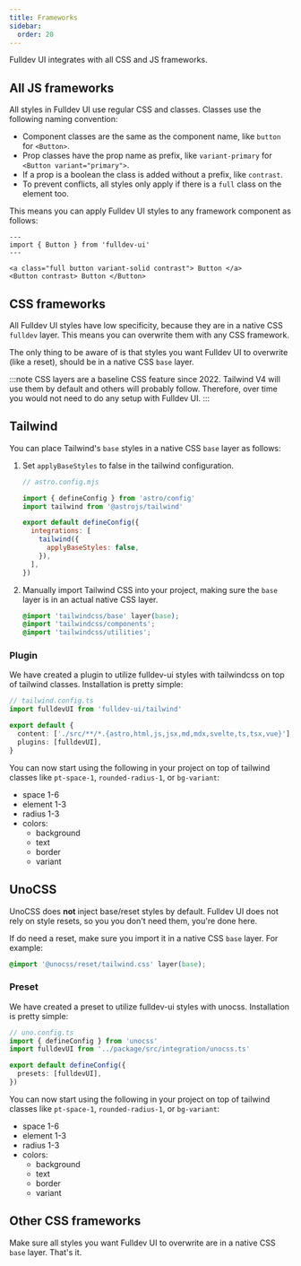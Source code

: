 ```yaml
---
title: Frameworks
sidebar:
  order: 20
---
```



Fulldev UI integrates with all CSS and JS frameworks.

## All JS frameworks

All styles in Fulldev UI use regular CSS and classes. Classes use the following naming convention:

- Component classes are the same as the component name, like `button` for `<Button>`.
- Prop classes have the prop name as prefix, like `variant-primary` for `<Button variant="primary">`.
- If a prop is a boolean the class is added without a prefix, like `contrast`.
- To prevent conflicts, all styles only apply if there is a `full` class on the element too.

This means you can apply Fulldev UI styles to any framework component as follows:

```astro live
---
import { Button } from 'fulldev-ui'
---

<a class="full button variant-solid contrast"> Button </a>
<Button contrast> Button </Button>
```

## CSS frameworks

All Fulldev UI styles have low specificity, because they are in a native CSS `fulldev` layer. This means you can overwrite them with any CSS framework.

The only thing to be aware of is that styles you want Fulldev UI to overwrite (like a reset), should be in a native CSS `base` layer.

:::note
CSS layers are a baseline CSS feature since 2022. Tailwind V4 will use them by default and others will probably follow. Therefore, over time you would not need to do any setup with Fulldev UI.
:::

## Tailwind

You can place Tailwind's `base` styles in a native CSS `base` layer as follows:

<Steps>

1. Set `applyBaseStyles` to false in the tailwind configuration.

   ```js
   // astro.config.mjs

   import { defineConfig } from 'astro/config'
   import tailwind from '@astrojs/tailwind'

   export default defineConfig({
     integrations: [
       tailwind({
         applyBaseStyles: false,
       }),
     ],
   })
   ```

2. Manually import Tailwind CSS into your project, making sure the `base` layer is in an actual native CSS layer.

   ```css
   @import 'tailwindcss/base' layer(base);
   @import 'tailwindcss/components';
   @import 'tailwindcss/utilities';
   ```

</Steps>

### Plugin

We have created a plugin to utilize fulldev-ui styles with tailwindcss on top of tailwind classes. Installation is pretty simple:

```ts
// tailwind.config.ts
import fulldevUI from 'fulldev-ui/tailwind'

export default {
  content: ['./src/**/*.{astro,html,js,jsx,md,mdx,svelte,ts,tsx,vue}'],
  plugins: [fulldevUI],
}
```

You can now start using the following in your project on top of tailwind classes like `pt-space-1`, `rounded-radius-1`, or `bg-variant`:
- space 1-6
- element 1-3
- radius 1-3
- colors:
  - background
  - text
  - border
  - variant

## UnoCSS

UnoCSS does **not** inject base/reset styles by default. Fulldev UI does not rely on style resets, so you you don't need them, you're done here.

If do need a reset, make sure you import it in a native CSS `base` layer. For example:

```css
@import '@unocss/reset/tailwind.css' layer(base);
```

### Preset

We have created a preset to utilize fulldev-ui styles with unocss. Installation is pretty simple:

```ts
// uno.config.ts
import { defineConfig } from 'unocss'
import fulldevUI from '../package/src/integration/unocss.ts'

export default defineConfig({
  presets: [fulldevUI],
})
```

You can now start using the following in your project on top of tailwind classes like `pt-space-1`, `rounded-radius-1`, or `bg-variant`:
- space 1-6
- element 1-3
- radius 1-3
- colors:
  - background
  - text
  - border
  - variant
## Other CSS frameworks

Make sure all styles you want Fulldev UI to overwrite are in a native CSS `base` layer. That's it.

